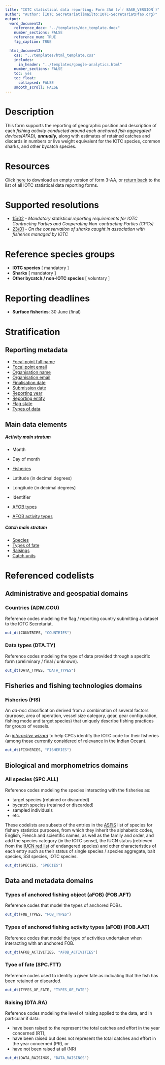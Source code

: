```yaml
---
title: "IOTC statistical data reporting: Form 3AA (v`r BASE_VERSION`)"
author: "Author: [IOTC Secretariat](mailto:IOTC-Secretariat@fao.org)" 
output:
  word_document2:
    reference_docx: "../templates/doc_template.docx"
    number_sections: FALSE
    reference_num: TRUE
    fig_caption: TRUE

  html_document2:
    css: "../templates/html_template.css"
    includes: 
      in_header: "../templates/google-analytics.html"
    number_sections: FALSE
    toc: yes
    toc_float:
      collapsed: FALSE
    smooth_scroll: FALSE
---
```

  

# Description
  
This form supports the reporting of geographic position and description of each _fishing activity conducted around each anchored fish aggregated devices(AFAD), **annually,**_ along with estimates of retained catches and discards in numbers or live weight equivalent for the IOTC species, common sharks, and other bycatch species.

# Resources

Click [here](https://data.iotc.org/reference/latest/forms/Form-3AA.xlsx) to download an empty version of form 3-AA, or [return back](..) to the list of all IOTC statistical data reporting forms.

# Supported resolutions

-   [15/02](https://iotc.org/cmm/resolution-1502-mandatory-statistical-reporting-requirements-iotc-contracting-parties-and) - *Mandatory statistical reporting requirements for IOTC Contracting Parties and Cooperating Non-contracting Parties (CPCs)*
-   [23/01](https://iotc.org/cmm/resolution-2301-management-anchored-fish-aggregating-devices-afads) - *On the conservation of sharks caught in association with fisheries managed by IOTC*


# Reference species groups

-   **IOTC species** [ mandatory ]
-   **Sharks** [ mandatory ]
-   **Other bycatch / non-IOTC species** [ voluntary ]

# Reporting deadlines

-   **Surface fisheries**: 30 June (final)


# Stratification

## Reporting metadata

- [Focal point full name](#fcname)
- [Focal point email](#fcemail)
- [Organisation name](#orgname)
- [Organisation email](#orgemail)
- [Finalisation date](#findate)
- [Submission date](#subdate)
- [Reporting year](#repyear)
- [Reporting entity](#repentity)
- [Flag state](#repflagstate)
- [Types of data](#types)

## Main data elements

##### Activity main stratum

- Month
- Day of month
- [Fisheries](#fisheries)
- Latitude (in decimal degrees)
- Longitude (in decimal degrees)

- Identifier
- [AFOB types](#FOBtypes)
- [AFOB activity types](#FOBactivityTypes)

##### Catch main stratum


- [Species](#allSpecies)
- [Types of fate](#typesOfFate)
- [Raisings](#raisings)
- [Catch units](#catchUnits)


# Referenced codelists

## Administrative and geospatial domains

### Countries (ADM.COU) {#countries}

Reference codes modeling the flag / reporting country submitting a dataset to the IOTC Secretariat.

```r
out_dt(COUNTRIES, "COUNTRIES")
```

### Data types (DTA.TY) {#dataTypes}

Reference codes modeling the type of data provided through a specific form (preliminary / final / unknown).

```r
out_dt(DATA_TYPES, "DATA_TYPES")
```

## Fisheries and fishing technologies domains

### Fisheries (FIS) {#fisheries}

An *ad-hoc* classification derived from a combination of several factors (purpose, area of operation, vessel size category, gear, gear configuration, fishing mode and target species) that uniquely describe fishing practices for groups of vessels.

An [*interactive wizard*](https://data.iotc.org/fisheries/wizard) to help CPCs identify the IOTC code for their fisheries (among those currently considered of relevance in the Indian Ocean).

```r
out_dt(FISHERIES, "FISHERIES")
```

## Biological and morphometrics domains

### All species (SPC.ALL) {#allSpecies}

Reference codes modeling the species interacting with the fisheries as:

-   target species (retained or discarded)
-   bycatch species (retained or discarded)
-   sampled individuals
-   etc.

These codelists are subsets of the entries in the [ASFIS](https://www.fao.org/fishery/en/collection/asfis/en) list of species for fishery statistics purposes, from which they inherit the alphabetic codes, English, French and scientific names, as well as the family and order, and add the species category (in the IOTC sense), the IUCN status (retrieved from the [IUCN red list](https://www.iucnredlist.org) of endangered species) and other characteristics of each entry such as their status of single species / species aggregate, bait species, SSI species, IOTC species.

```r
out_dt(SPECIES, "SPECIES")
```


## Data and metadata domains


### Types of anchored fishing object (aFOB) (FOB.AFT) {#FOBtypes}

Reference codes that model the types of anchored FOBs.

```r
out_dt(FOB_TYPES, "FOB_TYPES")
```

### Types of anchored fishing activity types (aFOB) (FOB.AAT) {#FOBactivityTypes}

Reference codes that model the type of activities undertaken when interacting with an anchored FOB.

```r
out_dt(AFOB_ACTIVITIES, "AFOB_ACTIVITIES")
```

### Tyoe of fate (SPC.FTT) {#typesOfFate}

Reference codes used to identify a given fate as indicating that the fish has been retained or discarded.

```r
out_dt(TYPES_OF_FATE, "TYPES_OF_FATE")
```

### Raising (DTA.RA) {#raisings}

Reference codes modeling the level of raising applied to the data, and in particular if data:

-  have been raised to the represent the total catches and effort in the year concerned (RT),
-  have been raised but does not represent the total catches and effort in the year concerned (PR), or
-  have not been raised at all (NR)

```r
out_dt(DATA_RAISINGS, "DATA_RAISINGS")
```


